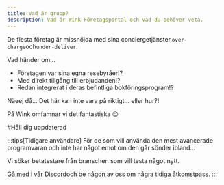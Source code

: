```yaml
---
title: Vad är grupp?
description: Vad är Wink Företagsportal och vad du behöver veta.
---
```


<CloudinaryImage width="700" height="525" resize="scale" quality="best" alt="Grupper kommer snart" src="academy/group-coming-soon" errorImage="noimage_opaque_nyrtl0.png" />


De flesta företag är missnöjda med sina conciergetjänster.`over-charge`och`under-deliver`.

Vad händer om...

* Företagen var sina egna resebyråer!?
* Med direkt tillgång till erbjudanden!?
* Redan integrerat i deras befintliga bokföringsprogram!?

Näeej då... Det här kan inte vara på riktigt... eller hur?!

På Wink omfamnar vi det fantastiska 😉

\#Håll dig uppdaterad

:::tips\[Tidigare användare]
För de som vill använda den mest avancerade programvaran och inte har något emot om den går sönder ibland...

Vi söker betatestare från branschen som vill testa något nytt.

[Gå med i vår Discord](https://discord.gg/t3YETu8k5n)och be någon av oss om några tidiga åtkomstpass.
:::

